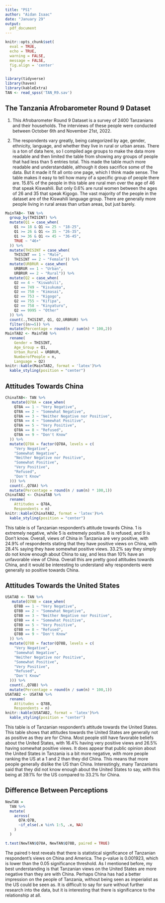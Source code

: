 ---
title: "PS1"
author: "Aidan Isaac"
date: "January 29"
output: 
  pdf_document
---

```{r setup, include=FALSE}
knitr::opts_chunk$set(
  eval = TRUE,
  echo = TRUE,
  warning = FALSE,
  message = FALSE,
  fig.align = 'center'
  )

library(tidyverse)
library(haven)
library(kableExtra)
TAN <- read_spss('TAN_R9.sav')
```

## The Tanzania Afrobarometer Round 9 Dataset

1.  This Afrobarometer Round 9 Dataset is a survey of 2400 Tanzanians and their households. The interviews of these people were conducted between October 6th and November 21st, 2022.

2.  The respondents vary greatly, being categorized by age, gender, ethnicity, language, and whether they live in rural or urban areas. There is a ton of data here, so I compiled age groups to make the data more readable and then limited the table from showing any groups of people that had less than 5 entries total. This made the table much more readable and understandable, although it does sacrifice some of the data. But it made it fit all onto one page, which I think made sense. The table makes it easy to tell how many of a specific group of people there are. 15.8% of the people in this table are rural men over the age of 46 that speak Kiswahili. But only 0.6% are rural women between the ages of 26 and 35 that speak Kigogo. The vast majority of the people in the dataset are of the Kiswahili language group. There are generally more people living in rural areas than urban areas, but just barely.

```{r results = 'asis'}

MainTAB<- TAN %>%
  group_by(THISINT) %>% 
  mutate(Q1 = case_when(
    Q1 >= 18 & Q1 <= 25 ~ "18-25",
    Q1 >= 26 & Q1 <= 35 ~ "26-35",
    Q1 >= 36 & Q1 <= 45 ~ "36-45",
    TRUE ~ "46+"
  )) %>% 
  mutate(THISINT = case_when(
    THISINT == 1 ~ "Male",
    THISINT == 2 ~ "Female")) %>% 
  mutate(URBRUR = case_when(
    URBRUR == 1 ~ "Urban",
    URBRUR == 2 ~ "Rural")) %>%
  mutate(Q2 = case_when(
    Q2 == 4 ~ "Kiswahili",
    Q2 == 749 ~ "Kisukuma",
    Q2 == 750 ~ "Kimasai",
    Q2 == 753 ~ "Kigogo",
    Q2 == 755 ~ "Kifipa",
    Q2 == 758 ~ "Kinyaturu",
    Q2 == 9995 ~ "Other"
  )) %>% 
  count(.,THISINT, Q1, Q2,URBRUR) %>% 
  filter((n>=5)) %>% 
  mutate(Percentage = round(n / sum(n) * 100,2))
MainTAB2 <- MainTAB %>%
  rename(
    Gender = THISINT,
    Age_Group = Q1,
    Urban_Rural = URBRUR,
    NumberofPeople = n,
    Language = Q2)
knitr::kable(MainTAB2, format = 'latex')%>%
  kable_styling(position = "center")
```

\newpage

## Attitudes Towards China
```{r results = 'asis'}
ChinaTAB<- TAN %>%
   mutate(Q78A = case_when(
    Q78A == 1 ~ "Very Negative",
    Q78A == 2 ~ "Somewhat Negative",
    Q78A == 3 ~ "Neither Negative nor Positive",
    Q78A == 4 ~ "Somewhat Positive",
    Q78A == 5 ~ "Very Positive",
    Q78A == 8 ~ "Refused",
    Q78A == 9 ~ "Don't Know"
  )) %>% 
  mutate(Q78A = factor(Q78A, levels = c(
    "Very Negative",
    "Somewhat Negative",
    "Neither Negative nor Positive",
    "Somewhat Positive",
    "Very Positive",
    "Refused",
    "Don't Know"
  ))) %>% 
  count(.,Q78A) %>% 
  mutate(Percentage = round(n / sum(n) * 100,1))
ChinaTAB2 <- ChinaTAB %>%
  rename(
    Attitudes = Q78A,
    Respondents = n)
knitr::kable(ChinaTAB2, format = 'latex')%>%
  kable_styling(position = "center")

```

This table is of Tanzanian respondent's attitude towards China. 1 is extremely negative, while 5 is extremely positive. 8 is refused, and 9 is Don't know. Overall, views of China in Tanzania are very positive, with 24.9% of respondents stating that they have positive views on China, with 28.4% saying they have somewhat positive views.  33.2% say they simply do not know enough about China to say, and less than 10%  have an unfavorable view of China. Overall this are pretty good attitudes towards China, and it would be interesting to understand why respondents were generally so positive towards China.

\nextpage

## Attitudes Towards the United States
```{r results = 'asis'}
USATAB <- TAN %>%
   mutate(Q78B = case_when(
    Q78B == 1 ~ "Very Negative",
    Q78B == 2 ~ "Somewhat Negative",
    Q78B == 3 ~ "Neither Negative nor Positive",
    Q78B == 4 ~ "Somewhat Positive",
    Q78B == 5 ~ "Very Positive",
    Q78B == 8 ~ "Refused",
    Q78B == 9 ~ "Don't Know"
  )) %>% 
  mutate(Q78B = factor(Q78B, levels = c(
    "Very Negative",
    "Somewhat Negative",
    "Neither Negative nor Positive",
    "Somewhat Positive",
    "Very Positive",
    "Refused",
    "Don't Know"
  ))) %>% 
  count(.,Q78B) %>% 
  mutate(Percentage = round(n / sum(n) * 100,1))
USATAB2 <- USATAB %>%
  rename(
    Attitudes = Q78B,
    Respondents = n)
knitr::kable(USATAB2, format = 'latex')%>%
  kable_styling(position = "center")
```

This table is of Tanzanian respondent's attitude towards the United States. This table shows that attitudes towards the United States are generally not as positive as they are for China. Most people still have favorable beliefs about the United States, with 16.4% having very positive views and 26.5% having somewhat positive views. It does appear that public opinion about the United States in Tanzania is a bit more negative, with more people ranking the US at a 1 and 2 than they did China. This means that more people generally dislike the US than China. Interestingly, many Tanzanians said that they did not know enough about the United States to say, with this being at 39.1% for the US compared to 33.2% for China.

## Difference Between Perceptions
```{r results = 'asis'}
NewTAN =
  TAN %>%
  mutate(
    across(
      Q7A:Q7B,
      ~if_else(.x %in% 1:5, .x, NA)
    )
  )

t.test(NewTAN$Q78A, NewTAN$Q78B, paired = TRUE) 

```

The paired t-test reveals that there is statistical significance of Tanzanian respondent's views on China and America. The p-value is 0.001923, which is lower than the 0.05 significance threshold. As I mentioned before, my best understanding is that Tanzanian views on the United States are more negative than they are with China. Perhaps China has had a better impression on the people of Tanzania, without being seen as imperialist as the US could be seen as. It is difficult to say for sure without further research into the data, but it is interesting that there is significance to the relationship at all. 
